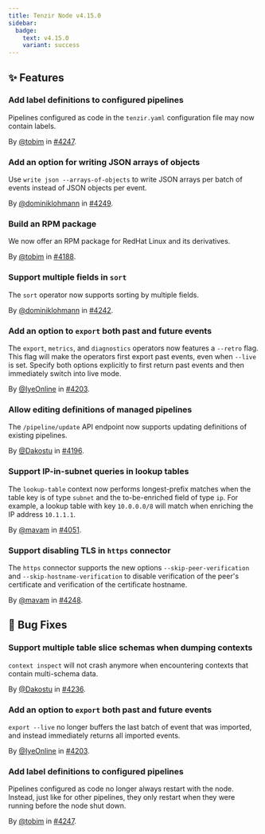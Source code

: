 ```yaml
---
title: Tenzir Node v4.15.0
sidebar:
  badge:
    text: v4.15.0
    variant: success
---
```


## ✨ Features

### Add label definitions to configured pipelines

Pipelines configured as code in the `tenzir.yaml` configuration file may now
contain labels.

By [@tobim](https://github.com/tobim) in [#4247](https://github.com/tenzir/tenzir/pull/4247).

### Add an option for writing JSON arrays of objects

Use `write json --arrays-of-objects` to write JSON arrays per batch of events
instead of JSON objects per event.

By [@dominiklohmann](https://github.com/dominiklohmann) in [#4249](https://github.com/tenzir/tenzir/pull/4249).

### Build an RPM package

We now offer an RPM package for RedHat Linux and its derivatives.

By [@tobim](https://github.com/tobim) in [#4188](https://github.com/tenzir/tenzir/pull/4188).

### Support multiple fields in `sort`

The `sort` operator now supports sorting by multiple fields.

By [@dominiklohmann](https://github.com/dominiklohmann) in [#4242](https://github.com/tenzir/tenzir/pull/4242).

### Add an option to `export` both past and future events

The `export`, `metrics`, and `diagnostics` operators now features a `--retro`
flag. This flag will make the operators first export past events, even when
`--live` is set. Specify both options explicitly to first return past events and
then immediately switch into live mode.

By [@IyeOnline](https://github.com/IyeOnline) in [#4203](https://github.com/tenzir/tenzir/pull/4203).

### Allow editing definitions of managed pipelines

The `/pipeline/update` API endpoint now supports updating definitions of
existing pipelines.

By [@Dakostu](https://github.com/Dakostu) in [#4196](https://github.com/tenzir/tenzir/pull/4196).

### Support IP-in-subnet queries in lookup tables

The `lookup-table` context now performs longest-prefix matches when the table
key is of type `subnet` and the to-be-enriched field of type `ip`. For example,
a lookup table with key `10.0.0.0/8` will match when enriching the IP address
`10.1.1.1`.

By [@mavam](https://github.com/mavam) in [#4051](https://github.com/tenzir/tenzir/pull/4051).

### Support disabling TLS in `https` connector

The `https` connector supports the new options `--skip-peer-verification` and
`--skip-hostname-verification` to disable verification of the peer's certificate
and verification of the certificate hostname.

By [@mavam](https://github.com/mavam) in [#4248](https://github.com/tenzir/tenzir/pull/4248).

## 🐛 Bug Fixes

### Support multiple table slice schemas when dumping contexts

`context inspect` will not crash anymore when encountering contexts that
contain multi-schema data.

By [@Dakostu](https://github.com/Dakostu) in [#4236](https://github.com/tenzir/tenzir/pull/4236).

### Add an option to `export` both past and future events

`export --live` no longer buffers the last batch of event that was imported, and
instead immediately returns all imported events.

By [@IyeOnline](https://github.com/IyeOnline) in [#4203](https://github.com/tenzir/tenzir/pull/4203).

### Add label definitions to configured pipelines

Pipelines configured as code no longer always restart with the node. Instead,
just like for other pipelines, they only restart when they were running before
the node shut down.

By [@tobim](https://github.com/tobim) in [#4247](https://github.com/tenzir/tenzir/pull/4247).